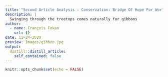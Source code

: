 ```yaml
---
title: "Second Article Analysis : Conservation: Bridge Of Hope For World's Rarest Primate"
description: |
  Swinging through the treetops comes naturally for gibbons
author:
  - name: François Fokan
    url: {}
date: 11-24-2020
preview: Images/gibbon.jpg
output:
  distill::distill_article:
    self_contained: false
---
```


```r
knitr::opts_chunk$set(echo = FALSE)
```
